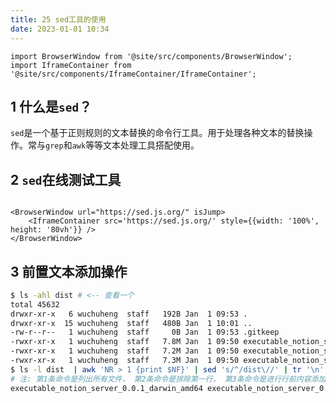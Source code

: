 ```yaml
---
title: 25 sed工具的使用
date: 2023-01-01 10:34
---
```


```mdx-code-block
import BrowserWindow from '@site/src/components/BrowserWindow';
import IframeContainer from '@site/src/components/IframeContainer/IframeContainer';
```

## 1 什么是`sed`？
`sed`是一个基于正则规则的文本替换的命令行工具。用于处理各种文本的替换操作。常与`grep`和`awk`等等文本处理工具搭配使用。


## 2 `sed`在线测试工具

```mdx-code-block

<BrowserWindow url="https://sed.js.org/" isJump>
    <IframeContainer src='https://sed.js.org/' style={{width: '100%', height: '80vh'}} />
</BrowserWindow>
```

## 3 前置文本添加操作

``` bash
$ ls -ahl dist # <-- 查看一个
total 45632
drwxr-xr-x   6 wuchuheng  staff   192B Jan  1 09:53 .
drwxr-xr-x  15 wuchuheng  staff   480B Jan  1 10:01 ..
-rw-r--r--   1 wuchuheng  staff     0B Jan  1 09:53 .gitkeep
-rwxr-xr-x   1 wuchuheng  staff   7.8M Jan  1 09:50 executable_notion_server_0.0.1_darwin_amd64
-rwxr-xr-x   1 wuchuheng  staff   7.2M Jan  1 09:50 executable_notion_server_0.0.1_linux_amd64
-rwxr-xr-x   1 wuchuheng  staff   7.3M Jan  1 09:50 executable_notion_server_0.0.1_windows_amd64.exe
$ ls -l dist  | awk 'NR > 1 {print $NF}' | sed 's/^/dist\//' | tr '\n' ' '
# 注: 第1条命令是列出所有文件， 第2条命令是排除第一行， 第3条命令是进行行前内容添加， 第4条命令是行与行之间的\n用空格替换
executable_notion_server_0.0.1_darwin_amd64 executable_notion_server_0.0.1_linux_amd64 executable_notion_server_0.0.1_windows_amd64.exe
```


